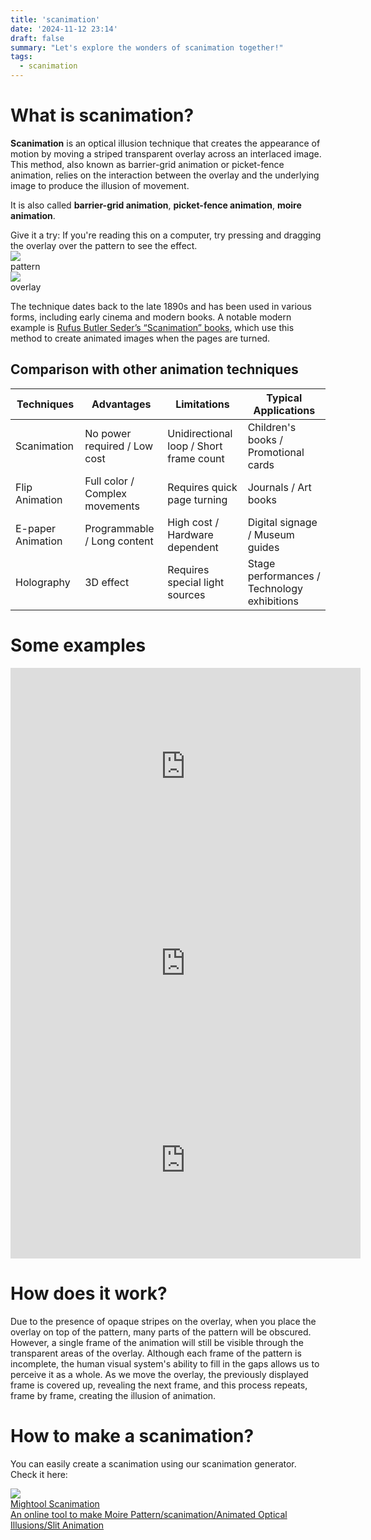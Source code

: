 ```yaml
---
title: 'scanimation'
date: '2024-11-12 23:14'
draft: false
summary: "Let's explore the wonders of scanimation together!"
tags: 
  - scanimation
---
```


# What is scanimation?

**Scanimation** is an optical illusion technique that creates the appearance of motion by moving a striped transparent overlay across an interlaced image. This method, also known as barrier-grid animation or picket-fence animation, relies on the interaction between the overlay and the underlying image to produce the illusion of movement.

It is also called **barrier-grid animation**, **picket-fence animation**, **moire animation**.

<div className="text-sm text-gray-500 dark:text-gray-400">Give it a try: If you're reading this on a computer, try pressing and dragging the overlay over the pattern to see the effect.</div>

<div className="max-sm:grid-rows-2 max-sm:grid-cols-1 grid grid-rows-1 grid-cols-2 text-center mt-6">
  <div className="flex flex-col items-center">
    <img className="m-0 w-48" src="/static/images/scanimation/pattern.png"></img>
    <div>pattern</div>
  </div>
  <div className="flex flex-col items-center">
    <img className="m-0 w-48" src="/static/images/scanimation/grid.png"></img>
    <div>overlay</div>
  </div>
</div>

The technique dates back to the late 1890s and has been used in various forms, including early cinema and modern books. A notable modern example is [Rufus Butler Seder’s “Scanimation” books](https://www.amazon.com/stores/Rufus-Butler-Seder/author/B001JSAS9U?ref=ap_rdr&isDramIntegrated=true&shoppingPortalEnabled=true), which use this method to create animated images when the pages are turned.

## Comparison with other animation techniques

| Techniques | Advantages           | Limitations          | Typical Applications  |
|----------------|----------------------|----------------------|-----------------------|
| Scanimation     | No power required / Low cost | Unidirectional loop / Short frame count | Children's books / Promotional cards |
| Flip Animation   | Full color / Complex movements | Requires quick page turning | Journals / Art books |
| E-paper Animation | Programmable / Long content | High cost / Hardware dependent | Digital signage / Museum guides |
| Holography      | 3D effect            | Requires special light sources | Stage performances / Technology exhibitions |

# Some examples

<iframe className="w-full aspect-video mb-6" width="560" height="315" src="https://www.youtube.com/embed/1e0J4TrubKw?si=-SQpQobRUToxq_tF" title="YouTube video player" frameBorder="0" allow="accelerometer; autoplay; clipboard-write; encrypted-media; gyroscope; picture-in-picture; web-share" referrerPolicy="strict-origin-when-cross-origin" allowFullScreen></iframe>

<iframe className="w-full aspect-video mb-6" width="560" height="315" src="https://www.youtube.com/embed/oQ0d9eyEUro?si=oSwgtExOEJOnkQxK" title="YouTube video player" frameBorder="0" allow="accelerometer; autoplay; clipboard-write; encrypted-media; gyroscope; picture-in-picture; web-share" referrerPolicy="strict-origin-when-cross-origin" allowFullScreen></iframe>

<iframe className="w-full aspect-video mb-6" width="560" height="315" src="https://www.youtube.com/embed/7pZcyN9EUtQ?si=6Xo91VdjqfAQWP75" title="YouTube video player" frameBorder="0" allow="accelerometer; autoplay; clipboard-write; encrypted-media; gyroscope; picture-in-picture; web-share" referrerPolicy="strict-origin-when-cross-origin" allowFullScreen></iframe>

# How does it work?

Due to the presence of opaque stripes on the overlay, when you place the overlay on top of the pattern, many parts of the pattern will be obscured. However, a single frame of the animation will still be visible through the transparent areas of the overlay. Although each frame of the pattern is incomplete, the human visual system's ability to fill in the gaps allows us to perceive it as a whole. As we move the overlay, the previously displayed frame is covered up, revealing the next frame, and this process repeats, frame by frame, creating the illusion of animation.

# How to make a scanimation?

You can easily create a scanimation using our scanimation generator. Check it here:

<a href="https://www.mightool.com/en/scanimation/" className="flex items-center border border-gray-100 rounded-md p-4 select-none cursor-pointer transition-colors no-underline hover:bg-slate-50">
  <img className="m-4" src="https://www.mightool.com/favicon.ico"></img>
  <div className="h-full flex-grow flex flex-col">
    <div>Mightool Scanimation</div>
    <div className="text-sm text-gray-500 text-ellipsis overflow-hidden">An online tool to make Moire Pattern/scanimation/Animated Optical Illusions/Slit Animation</div>
  </div>
</a>
